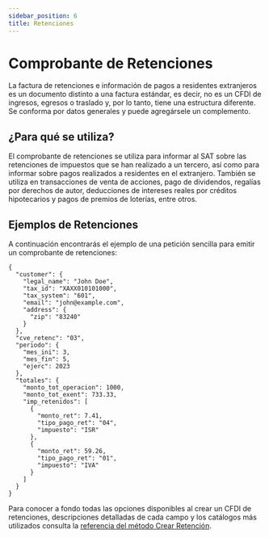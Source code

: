 ```yaml
---
sidebar_position: 6
title: Retenciones
---
```


# Comprobante de Retenciones

La factura de retenciones e información de pagos a residentes extranjeros es un documento distinto a una factura estándar, es decir, no es un CFDI de ingresos, egresos o traslado y, por lo tanto,
tiene una estructura diferente. Se conforma por datos generales y puede agregársele un complemento.

## ¿Para qué se utiliza?

El comprobante de retenciones se utiliza para informar al SAT sobre las retenciones de impuestos que se han realizado a un tercero, así como para informar sobre pagos realizados a residentes en el extranjero.
También se utiliza en transacciones de venta de acciones, pago de dividendos, regalías por derechos de autor, deducciones de intereses reales por créditos hipotecarios y pagos de premios de loterías, entre otros.

## Ejemplos de Retenciones

A continuación encontrarás el ejemplo de una petición sencilla para emitir un comprobante de retenciones:

```
{
  "customer": {
    "legal_name": "John Doe",
    "tax_id": "XAXX010101000",
    "tax_system": "601",
    "email": "john@example.com",
    "address": {
      "zip": "83240"
    }
  },
  "cve_retenc": "03",
  "periodo": {
    "mes_ini": 3,
    "mes_fin": 5,
    "ejerc": 2023
  },
  "totales": {
    "monto_tot_operacion": 1000,
    "monto_tot_exent": 733.33,
    "imp_retenidos": [
      {
        "monto_ret": 7.41,
        "tipo_pago_ret": "04",
        "impuesto": "ISR"
      },
      {
        "monto_ret": 59.26,
        "tipo_pago_ret": "01",
        "impuesto": "IVA"
      }
    ]
  }
}

```

Para conocer a fondo todas las opciones disponibles al crear un CFDI de retenciones, descripciones
detalladas de cada campo y los catálogos más utilizados consulta la
[referencia del método Crear Retención](/api/#operation/createRetention).
